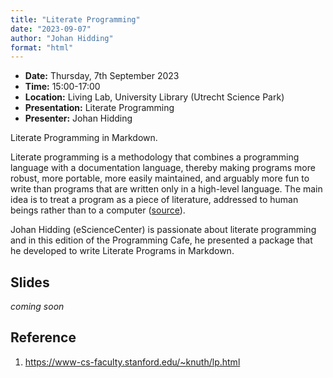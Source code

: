 ```yaml
---
title: "Literate Programming"
date: "2023-09-07"
author: "Johan Hidding"
format: "html"
---
```


::: {.callout-note icon=false}

- **Date:** Thursday, 7th September 2023
- **Time:** 15:00-17:00
- **Location:** Living Lab, University Library (Utrecht Science Park)
- **Presentation:** Literate Programming
- **Presenter:** Johan Hidding

:::

Literate Programming in Markdown.

Literate programming is a methodology that combines a programming language with a documentation language, thereby making programs more robust, more portable, more easily maintained, and arguably more fun to write than programs that are written only in a high-level language. The main idea is to treat a program as a piece of literature, addressed to human beings rather than to a computer ([source](https://www-cs-faculty.stanford.edu/~knuth/lp.html)). 

Johan Hidding (eScienceCenter) is passionate about literate programming and in this edition of the Programming Cafe, he presented a package that he developed to write Literate Programs in Markdown.

## Slides

_coming soon_

## Reference

1. <https://www-cs-faculty.stanford.edu/~knuth/lp.html>